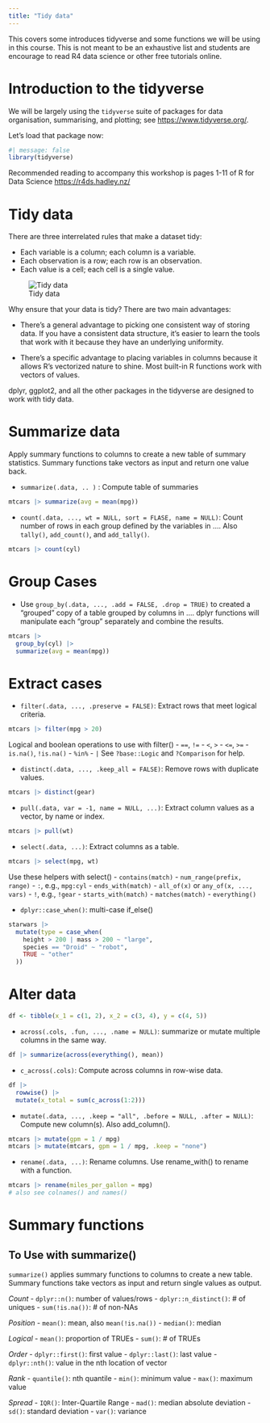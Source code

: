 ```yaml
---
title: "Tidy data"
---
```


This covers some introduces tidyverse and some functions we will be using in this course. This is not meant to be an exhaustive list and students are encourage to read R4 data science or other free tutorials online.

# Introduction to the tidyverse

We will be largely using the `tidyverse` suite of packages for data organisation, summarising, and plotting; see <https://www.tidyverse.org/>.

Let's load that package now:

```r
#| message: false
library(tidyverse)
```

Recommended reading to accompany this workshop is pages 1-11 of R for Data Science <https://r4ds.hadley.nz/>

# Tidy data

There are three interrelated rules that make a dataset tidy:

-   Each variable is a column; each column is a variable.
-   Each observation is a row; each row is an observation.
-   Each value is a cell; each cell is a single value.

![Tidy data](images/tidy_data.png){#fig-tidy}

Why ensure that your data is tidy? There are two main advantages:

-   There’s a general advantage to picking one consistent way of storing data. If you have a consistent data structure, it’s easier to learn the tools that work with it because they have an underlying uniformity.

-   There’s a specific advantage to placing variables in columns because it allows R’s vectorized nature to shine. Most built-in R functions work with vectors of values. 

dplyr, ggplot2, and all the other packages in the tidyverse are designed to work with tidy data. 

# Summarize data

Apply summary functions to columns to create a new table of summary statistics. Summary functions take vectors as input and return one value back.

-   `summarize(.data, .. )` : Compute table of summaries

```r
mtcars |> summarize(avg = mean(mpg))
```

-   `count(.data, ..., wt = NULL, sort = FLASE, name = NULL)`: Count number of rows in each group defined by the variables in .... Also `tally()`, `add_count()`, and `add_tally()`.

```r
mtcars |> count(cyl)
```

# Group Cases

-   Use `group_by(.data, ..., .add = FALSE, .drop = TRUE)` to created a “grouped” copy of a table grouped by columns in .... dplyr functions will manipulate each “group” separately and combine the results.
```r
mtcars |>
  group_by(cyl) |>
  summarize(avg = mean(mpg))
```

# Extract cases

-   `filter(.data, ..., .preserve = FALSE)`: Extract rows that meet logical criteria.

```r
mtcars |> filter(mpg > 20)
```

Logical and boolean operations to use with filter()
-   `==`, `!=`
-   `<`, `>`
-   `<=`, `>=`
-   `is.na()`, `!is.na()`
-   `%in%`
-   `|`
See `?base::Logic` and `?Comparison` for help.

-   `distinct(.data, ..., .keep_all = FALSE)`: Remove rows with duplicate values.

```r
mtcars |> distinct(gear)
```

-   `pull(.data, var = -1, name = NULL, ...)`: Extract column values as a vector, by name or index.

```r
mtcars |> pull(wt)

```

-   `select(.data, ...)`: Extract columns as a table.

```r
mtcars |> select(mpg, wt)
```

Use these helpers with select()
-   `contains(match)`
-   `num_range(prefix, range)`
-   `:`, e.g., `mpg:cyl`
-   `ends_with(match)`
-   `all_of(x)` or `any_of(x, ..., vars)`
-   `!`, e.g., `!gear`
-   `starts_with(match)`
-   `matches(match)`
-   `everything()`

-   `dplyr::case_when()`: multi-case if_else()

```r
starwars |>
  mutate(type = case_when(
    height > 200 | mass > 200 ~ "large",
    species == "Droid" ~ "robot",
    TRUE ~ "other"
  ))
```

# Alter data

```r
df <- tibble(x_1 = c(1, 2), x_2 = c(3, 4), y = c(4, 5))
```

-    `across(.cols, .fun, ..., .name = NULL)`: summarize or mutate multiple columns in the same way. 

```r
df |> summarize(across(everything(), mean))
```

-   `c_across(.cols)`: Compute across columns in row-wise data.

```r
df |> 
  rowwise() |>
  mutate(x_total = sum(c_across(1:2)))
```

-   `mutate(.data, ..., .keep = "all", .before = NULL, .after = NULL)`: Compute new column(s). Also add_column().

```r
mtcars |> mutate(gpm = 1 / mpg)
mtcars |> mutate(mtcars, gpm = 1 / mpg, .keep = "none")
```

-   `rename(.data, ...)`: Rename columns. Use rename_with() to rename with a function.

```r
mtcars |> rename(miles_per_gallon = mpg)
# also see colnames() and names()

```

# Summary functions

## To Use with summarize()
`summarize()` applies summary functions to columns to create a new table. Summary functions take vectors as input and return single values as output.

*Count*
-   `dplyr::n()`: number of values/rows
-   `dplyr::n_distinct()`: # of uniques
-   `sum(!is.na())`: # of non-NAs

*Position*
-   `mean()`: mean, also `mean(!is.na())`
-   `median()`: median

*Logical*
-   `mean()`: proportion of TRUEs
-   `sum()`: # of TRUEs

*Order*
-   `dplyr::first()`: first value
-   `dplyr::last()`: last value
-   `dplyr::nth()`: value in the nth location of vector

*Rank*
-   `quantile()`: nth quantile
-   `min()`: minimum value
-   `max()`: maximum value

*Spread*
-   `IQR()`: Inter-Quartile Range
-   `mad()`: median absolute deviation
-   `sd()`: standard deviation
-   `var()`: variance

